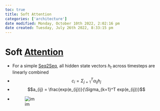 ```yaml
---
toc: true
title: Soft Attention
categories: ['architecture']
date modified: Monday, October 10th 2022, 2:02:16 pm
date created: Tuesday, July 26th 2022, 8:33:15 pm
---
```


# Soft [Attention](Attention.qmd)
- For a simple [Seq2Seq](Seq2Seq.qmd), all hidden state vectors $h_t$ across timesteps are linearly combined
- $$c_i = \Sigma_{j=1}^T \alpha_{ij} h_j$$
- $$a_{ij} = \frac{exp(e_{ij})}{\Sigma_{k=1}^T exp(e_{ij})}$$
- ![im](images/Pasted%20image%2020220307181112.png)



